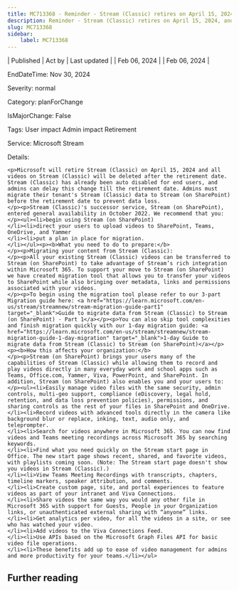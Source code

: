 ```yaml
---
title: MC713368 - Reminder - Stream (Classic) retires on April 15, 2024, and all unmigrated videos will be deleted
description: Reminder - Stream (Classic) retires on April 15, 2024, and all unmigrated videos will be deleted
slug: MC713368
sidebar:
    label: MC713368
---
```



| Published | Act by | Last updated |
| Feb 06, 2024 |  | Feb 06, 2024 |

EndDateTime: Nov 30, 2024

Severity: normal

Category: planForChange

IsMajorChange: False

Tags: User impact Admin impact Retirement

Service: Microsoft Stream

Details: 

```
<p>Microsoft will retire Stream (Classic) on April 15, 2024 and all videos on Stream (Classic) will be deleted after the retirement date. Stream (Classic) has already been auto disabled for end users, and admins can delay this change till the retirement date. Admins must migrate their tenant's Stream (Classic) data to Stream (on SharePoint) before the retirement date to prevent data loss.
</p><p>Stream (Classic)'s successor service, Stream (on SharePoint), entered general availability in October 2022. We recommend that you:
</p><ul><li>begin using Stream (on SharePoint)
</li><li>direct your users to upload videos to SharePoint, Teams, OneDrive, and Yammer
</li><li>put a plan in place for migration.
</li></ul><p><b>What you need to do to prepare:</b>
</p><p>Migrating your content from Stream (Classic):
</p><p>All your existing Stream (Classic) videos can be transferred to Stream (on SharePoint) to take advantage of Stream’s rich integration within Microsoft 365. To support your move to Stream (on SharePoint) we have created migration tool that allows you to transfer your videos to SharePoint while also bringing over metadata, links and permissions associated with your videos.
</p><p>To begin using the migration tool please refer to our 3-part Migration guide here: <a href="https://learn.microsoft.com/en-us/stream/streamnew/stream-migration-guide-part1" target="_blank">Guide to migrate data from Stream (Classic) to Stream (on SharePoint) - Part 1</a></p><p>You can also skip tool complexities and finish migration quickly with our 1-day migration guide: <a href="https://learn.microsoft.com/en-us/stream/streamnew/stream-migration-guide-1-day-migration" target="_blank">1-day Guide to migrate data from Stream (Classic) to Stream (on SharePoint)</a></p><p><b>How this affects your organization:</b>
</p><p>Stream (on SharePoint) brings your users many of the capabilities of Stream (Classic) while allowing them to record and play videos directly in many everyday work and school apps such as Teams, Office.com, Yammer, Viva, PowerPoint, and SharePoint. In addition, Stream (on SharePoint) also enables you and your users to:
</p><ul><li>Easily manage video files with the same security, admin controls, multi-geo support, compliance (eDiscovery, legal hold, retention, and data loss prevention policies), permissions, and sharing controls as the rest of your files in SharePoint and OneDrive.
</li><li>Record videos with advanced tools directly in the camera like background blur or replace, inking, text, audio only, and teleprompter.
</li><li>Search for videos anywhere in Microsoft 365. You can now find videos and Teams meeting recordings across Microsoft 365 by searching keywords.
</li><li>Find what you need quickly on the Stream start page in Office. The new start page shows recent, shared, and favorite videos, with playlists coming soon. (Note: The Stream start page doesn't show you videos in Stream (Classic).)
</li><li>View Teams Meeting Recordings with transcripts, chapters, timeline markers, speaker attribution, and comments.
</li><li>Create custom page, site, and portal experiences to feature videos as part of your intranet and Viva Connections.
</li><li>Share videos the same way you would any other file in Microsoft 365 with support for Guests, People in your Organization links, or unauthenticated external sharing with “anyone” links.
</li><li>Get analytics per video, for all the videos in a site, or see who has watched your video.
</li><li>Add videos to the Viva Connections Feed.
</li><li>Use APIs based on the Microsoft Graph Files API for basic video file operations.
</li><li>These benefits add up to ease of video management for admins and more productivity for your teams.</li></ul>
```

## Further reading
